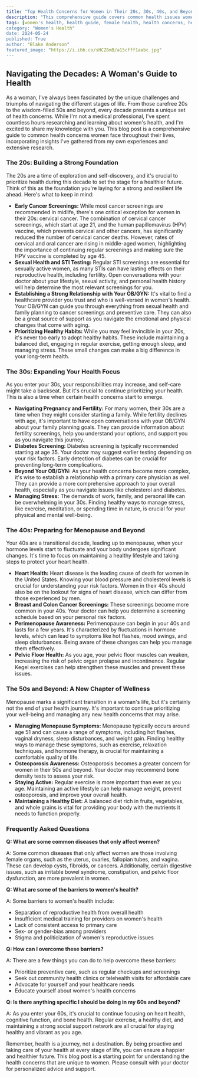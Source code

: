 ```yaml
---
title: "Top Health Concerns for Women in Their 20s, 30s, 40s, and Beyond"
description: "This comprehensive guide covers common health issues women face throughout their lives, from the 20s to beyond menopause. Get insights into preventive care, screenings, and lifestyle choices for optimal well-being."
tags: [women's health, health guide, female health, health concerns, health tips, preventive care, screenings, menopause, women's health guide, health journey, health awareness, women's health issues, female health tips]
category: "Women's Health"
date: 2024-05-24
published: True
author: "Blake Anderson"
featured_image: "https://i.ibb.co/sHCZ6mB/a15cfff1aabc.jpg"
---
```


## Navigating the Decades: A Woman's Guide to Health

As a woman, I've always been fascinated by the unique challenges and triumphs of navigating the different stages of life.  From those carefree 20s to the wisdom-filled 50s and beyond, every decade presents a unique set of health concerns.  While I'm not a medical professional, I've spent countless hours researching and learning about women's health, and I'm excited to share my knowledge with you.  This blog post is a comprehensive guide to common health concerns women face throughout their lives, incorporating insights I've gathered from my own experiences and extensive research.

### The 20s: Building a Strong Foundation

The 20s are a time of exploration and self-discovery, and it's crucial to prioritize health during this decade to set the stage for a healthier future.  Think of this as the foundation you're laying for a strong and resilient life ahead. Here's what to keep in mind:

* **Early Cancer Screenings:** While most cancer screenings are recommended in midlife, there's one critical exception for women in their 20s: cervical cancer. The combination of cervical cancer screenings, which start at age 21, and the human papillomavirus (HPV) vaccine, which prevents cervical and other cancers, has significantly reduced the number of cervical cancer deaths.  However, rates of cervical and oral cancer are rising in middle-aged women, highlighting the importance of continuing regular screenings and making sure the HPV vaccine is completed by age 45.
* **Sexual Health and STI Testing:**  Regular STI screenings are essential for sexually active women, as many STIs can have lasting effects on their reproductive health, including fertility. Open conversations with your doctor about your lifestyle, sexual activity, and personal health history will help determine the most relevant screenings for you.
* **Establishing a Strong Relationship with Your OB/GYN:**  It's vital to find a healthcare provider you trust and who is well-versed in women's health. Your OB/GYN can guide you through everything from sexual health and family planning to cancer screenings and preventive care.  They can also be a great source of support as you navigate the emotional and physical changes that come with aging.
* **Prioritizing Healthy Habits:** While you may feel invincible in your 20s, it's never too early to adopt healthy habits.  These include maintaining a balanced diet, engaging in regular exercise, getting enough sleep, and managing stress.  These small changes can make a big difference in your long-term health.  

### The 30s: Expanding Your Health Focus

As you enter your 30s, your responsibilities may increase, and self-care might take a backseat. But it's crucial to continue prioritizing your health.  This is also a time when certain health concerns start to emerge.

* **Navigating Pregnancy and Fertility:** For many women, their 30s are a time when they might consider starting a family.  While fertility declines with age, it's important to have open conversations with your OB/GYN about your family planning goals.  They can provide information about fertility screenings, help you understand your options, and support you as you navigate this journey.
* **Diabetes Screening:**  Diabetes screening is typically recommended starting at age 35.  Your doctor may suggest earlier testing depending on your risk factors.  Early detection of diabetes can be crucial for preventing long-term complications.
* **Beyond Your OB/GYN:** As your health concerns become more complex, it's wise to establish a relationship with a primary care physician as well.  They can provide a more comprehensive approach to your overall health, especially as you navigate issues like cholesterol and diabetes.
* **Managing Stress:**  The demands of work, family, and personal life can be overwhelming in your 30s.  Finding healthy ways to manage stress, like exercise, meditation, or spending time in nature, is crucial for your physical and mental well-being.  

### The 40s:  Preparing for Menopause and Beyond

Your 40s are a transitional decade, leading up to menopause, when your hormone levels start to fluctuate and your body undergoes significant changes.  It's time to focus on maintaining a healthy lifestyle and taking steps to protect your heart health.

* **Heart Health:**  Heart disease is the leading cause of death for women in the United States.  Knowing your blood pressure and cholesterol levels is crucial for understanding your risk factors.  Women in their 40s should also be on the lookout for signs of heart disease, which can differ from those experienced by men.
* **Breast and Colon Cancer Screenings:**  These screenings become more common in your 40s.  Your doctor can help you determine a screening schedule based on your personal risk factors.
* **Perimenopause Awareness:**  Perimenopause can begin in your 40s and lasts for a few years.  It's characterized by fluctuations in hormone levels, which can lead to symptoms like hot flashes, mood swings, and sleep disturbances.  Being aware of these changes can help you manage them effectively.
* **Pelvic Floor Health:**  As you age, your pelvic floor muscles can weaken, increasing the risk of pelvic organ prolapse and incontinence.  Regular Kegel exercises can help strengthen these muscles and prevent these issues.

### The 50s and Beyond:  A New Chapter of Wellness

Menopause marks a significant transition in a woman's life, but it's certainly not the end of your health journey. It's important to continue prioritizing your well-being and managing any new health concerns that may arise.

* **Managing Menopause Symptoms:**  Menopause typically occurs around age 51 and can cause a range of symptoms, including hot flashes, vaginal dryness, sleep disturbances, and weight gain.  Finding healthy ways to manage these symptoms, such as exercise, relaxation techniques, and hormone therapy, is crucial for maintaining a comfortable quality of life.
* **Osteoporosis Awareness:**  Osteoporosis becomes a greater concern for women in their 50s and beyond.  Your doctor may recommend bone density tests to assess your risk.
* **Staying Active:**  Regular exercise is more important than ever as you age.  Maintaining an active lifestyle can help manage weight, prevent osteoporosis, and improve your overall health.
* **Maintaining a Healthy Diet:**  A balanced diet rich in fruits, vegetables, and whole grains is vital for providing your body with the nutrients it needs to function properly.  

### Frequently Asked Questions

**Q: What are some common diseases that only affect women?**

A: Some common diseases that only affect women are those involving female organs, such as the uterus, ovaries, fallopian tubes, and vagina.  These can develop cysts, fibroids, or cancers.  Additionally, certain digestive issues, such as irritable bowel syndrome, constipation, and pelvic floor dysfunction, are more prevalent in women.

**Q:  What are some of the barriers to women's health?**

A:  Some barriers to women's health include:

* Separation of reproductive health from overall health
* Insufficient medical training for providers on women's health
* Lack of consistent access to primary care
* Sex- or gender-bias among providers
* Stigma and politicization of women's reproductive issues

**Q: How can I overcome these barriers?**

A:  There are a few things you can do to help overcome these barriers:

* Prioritize preventive care, such as regular checkups and screenings
* Seek out community health clinics or telehealth visits for affordable care
* Advocate for yourself and your healthcare needs
* Educate yourself about women's health concerns

**Q:  Is there anything specific I should be doing in my 60s and beyond?**

A:  As you enter your 60s, it's crucial to continue focusing on heart health, cognitive function, and bone health.  Regular exercise, a healthy diet, and maintaining a strong social support network are all crucial for staying healthy and vibrant as you age.

Remember, health is a journey, not a destination. By being proactive and taking care of your health at every stage of life, you can ensure a happier and healthier future. This blog post is a starting point for understanding the health concerns that are unique to women.  Please consult with your doctor for personalized advice and support.